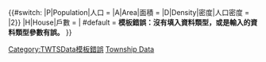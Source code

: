 <includeonly>{{#switch: {{{1}}}
|P|Population|人口 = {{TWTSData/人口| {{{2}}} }} 
|A|Area|面積 = {{TWTSData/面積| {{{2}}} }} 
|D|Density|密度|人口密度 = {{round|{{#expr: {{formatnum:{{TWTSData/人口| {{{2}}} }}|R}}/{{formatnum:{{TWTSData/面積| {{{2}}} }}|R}}round 2 }}|2}}
|H|House|戶數 = {{TWTSData/戶數| {{{2}}} }} 
| #default = <strong class="error">模板錯誤：沒有填入資料類型，或是輸入的資料類型參數有誤。</strong> [[Category:TWTSData模板錯誤]]
}}</includeonly><noinclude>
[[Category:中華民國資料模板|Township Data]]
{{Documentation}}
</noinclude>
